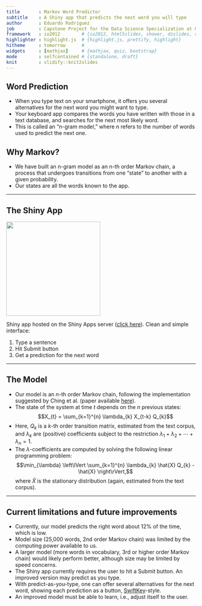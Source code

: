 ```yaml
---
title       : Markov Word Predictor
subtitle    : A Shiny app that predicts the next word you will type
author      : Eduardo Rodríguez
job         : Capstone Project for the Data Science Specialization at Coursera
framework   : io2012        # {io2012, html5slides, shower, dzslides, revealjs, ...}
highlighter : highlight.js  # {highlight.js, prettify, highlight}
hitheme     : tomorrow      # 
widgets     : [mathjax]     # {mathjax, quiz, bootstrap}
mode        : selfcontained # {standalone, draft}
knit        : slidify::knit2slides
---
```


## Word Prediction

- When you type text on your smartphone, it offers you several alternatives
  for the next word you might want to type.
- Your keyboard app compares the words you have written
  with those in a text database, and searches for the next most likely word.
- This is called an "n-gram model," where n refers to the number of words
  used to predict the next one.

## Why Markov?

- We have built an n-gram model as an n-th order Markov chain,
  a process that undergoes transitions from one "state" to another
  with a given probability.
- Our states are all the words known to the app.

---

## The Shiny App

<img class="center" src="shinyapp-screenshot.png" height=250>

Shiny app hosted on the Shiny Apps server 
([click here](https://nemarona.shinyapps.io/Markov_Word_Predictor/)).
Clean and simple interface:

1. Type a sentence
2. Hit Submit button
3. Get a prediction for the next word

---

## The Model

- Our model is an $n$-th order Markov chain, following the implementation
  suggested by Ching et al. (paper available [here](http://dx.doi.org/10.1002/nav.20017)).
- The state of the system at time $t$ depends on the $n$ previous states:
  $$X_{t} = \sum_{k=1}^{n} \lambda_{k} X_{t-k} Q_{k}$$
- Here, $Q_{k}$ is a $k$-th order transition matrix, estimated from the text corpus,
  and $\lambda_{k}$ are (positive) coefficients subject to the restriction
  $\lambda_{1} + \lambda_{2} + \cdots + \lambda_{n} = 1$.
- The $\lambda$-coefficients are computed by solving the following linear programming problem:
  $$\min_{\lambda} \left\lVert \sum_{k=1}^{n} \lambda_{k} \hat{X} Q_{k} - \hat{X} \right\rVert,$$
  where $\hat{X}$ is the stationary distribution (again, estimated from the text corpus).

---

## Current limitations and future improvements

- Currently, our model predicts the right word about 12% of the time,
  which is low.
- Model size (25,000 words, 2nd order Markov chain)
  was limited by the computing power available to us.
- A larger model (more words in vocabulary, 3rd or higher order Markov chain)
  would likely perform better, although size may be limited
  by speed concerns.
- The Shiny app currently requires the user to hit a Submit button.
  An improved version may predict as you type.
- With predict-as-you-type, one can offer several alternatives for the next word,
  showing each prediction as a button, [SwiftKey](https://swiftkey.com/)-style.
- An improved model must be able to learn, i.e., adjust itself to the user.





